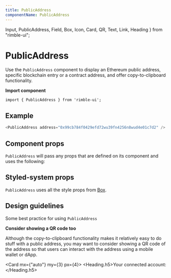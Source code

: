 ```yaml
---
title: PublicAddress
componentName: PublicAddress
---
```


  Input,
  PublicAddress,
  Field,
  Box,
  Icon,
  Card,
  QR,
  Text,
  Link,
  Heading
} from "rimble-ui";

# PublicAddress

Use the `PublicAddress` component to display an Ethereum public address, specific blockchain entry or a contract address, and offer copy-to-clipboard functionality.

**Import component**

```
import { PublicAddress } from 'rimble-ui';
```

## Example

```js is=react-live
<PublicAddress address="0x99cb784f0429efd72wu39fn4256n8wud4e01c7d2" />
```

## Component props

`PublicAddress` will pass any props that are defined on its component and uses the following:

## Styled-system props

`PublicAddress` uses all the style props from [Box](/components/rimble-ui/Box).

## Design guidelines

Some best practice for using `PublicAddress`

**Consider showing a QR code too**

Although the copy-to-clipboard functionality makes it relatively easy to do stuff with a public address, you may want to consider showing a QR code of the address so that users can interact with the address using a mobile wallet or dApp.

<Card mx={"auto"} my={3} px={4}>
  <Heading.h5>Your connected account:</Heading.h5>
  <QR value="0xAc03BB73b6a9e108530AFf4Df5077c2B3D481e5A" />
  <br />
  <br />
  <PublicAddress
    required="false"
    address="0xAc03BB73b6a9e108530AFf4Df5077c2B3D481e5A"
  />
</Card>
